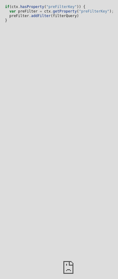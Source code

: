 ```yaml
---
title: "Chunking Neural Hybrid Query Stage"
permalink: "ylgrnx"
---
```


The Chunking Neural Hybrid Query stage performs hybrid lexical-semantic search that combines BM25-type lexical search with KNN dense vector search via Solr. This stage differs from the [Neural Hybrid Stage](/managed-fusion/5.9/4xm0li/neural-hybrid-query-stage) because it supports chunking.

Not sure which hybrid query stage is right for you? Read about the
[differences between the hybrid query stages](/managed-fusion/5.9/00qy0k/differences-between-hybrid-query-stages).

<Note>
This feature is only available in Managed Fusion 5.9.12 and later versions of Managed Fusion 5.9.
</Note>

Click **Get Started** below to see how to enable chunking in Managed Fusion:

{/* <iframe src="https://app.supademo.com/embed/cmbjyucmh00j9xu0j0vmhkoum?embed_v=2" loading="lazy" title="Enable chunking in Fusion" allow="clipboard-write" frameborder="0" webkitallowfullscreen="true" mozallowfullscreen="true" allowfullscreen="" style="position: absolute; top: 0; left: 0; width: 100%; height: 100%;"></iframe> */}

## About the Lexical Query Squash Factor

The **Lexical Query Squash Factor** field lets you input a value that squashes the lexical query scores from `0..inf` to `0..1`.
This setting helps prevent the lexical query from dominating the final score, and normalizes the score into a range that works well with vector similarity scores.
Additionally, it helps prevent the [vanishing gradient problem](https://en.wikipedia.org/wiki/Vanishing_gradient_problem), which occurs when very high lexical scores are mapped to values extremely close to `1`, such as `0.99999999`.
During the hybrid search calculation, these near-1 values can cause the system to lose sensitivity to subtle differences in lexical relevance, effectively 'squashing' the gradient and reducing the impact of lexical scoring.

Lucidworks recommends setting the **Lexical Query Squash Factor** to the inverse of the maximum lexical score observed across your queries.
This helps balance the impact of lexical and vector scores, leading to more accurate and nuanced search results.

## Prefiltering

Prefiltering is a technique that can improve performance and accuracy by filtering documents before applying the algorithm, reducing the number of documents that need to be processed.
This is especially effective with the KNN algorithm.

Prefiltering is disabled by default.
To enable it, uncheck **Block pre-filtering** in this stage.

When prefiltering is enabled, you can configure the filters using one or both of these methods:

* Security filters

  You can use security filters as prefilters by placing the [Graph Security Trimming Stage](/fusion/5.9/zdzlfu/graph-security-trimming-stage) *after* this one in the pipeline.
  Then Fusion uses the security trimming filter as a prefilter.
* JavaScript

  When prefiltering is enabled, this stage adds a `preFilterKey` object to the Javascript `ctx` object.
  You can place a [Javascript stage](/fusion/5.9/283/java-script-query-stage) after this one and use it to access the `preFilterKey` object, as in this example:

  ```js
  if(ctx.hasProperty("preFilterKey")) {
    var preFilter = ctx.getProperty("preFilterKey");
    preFilter.addFilter(filterQuery)
  }
  ```

## Configuration

<Tip>
When entering configuration values in the UI, use *unescaped* characters, such as `\t` for the tab character. When entering configuration values in the API, use *escaped* characters, such as `\\t` for the tab character.
</Tip>


<SchemaParamFields schema={schema}/>